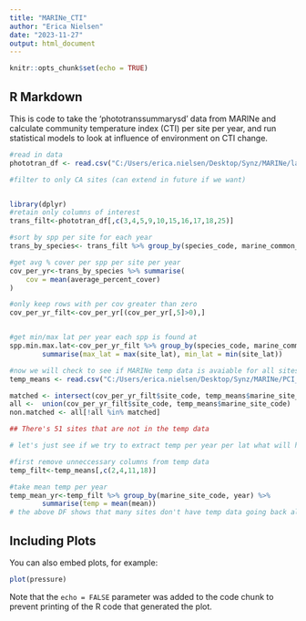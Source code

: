 ```yaml
---
title: "MARINe_CTI"
author: "Erica Nielsen"
date: "2023-11-27"
output: html_document
---
```


```r
knitr::opts_chunk$set(echo = TRUE)
```

## R Markdown

This is code to take the 'phototranssummarysd' data from MARINe and calculate community temperature index (CTI) per site per year, and run statistical models to look at influence of environment on CTI change.


```r
#read in data
phototran_df <- read.csv("C:/Users/erica.nielsen/Desktop/Synz/MARINe/large_data/phototransummarysd_download.csv")

#filter to only CA sites (can extend in future if we want)



```

```r
library(dplyr)
#retain only columns of interest
trans_filt<-phototran_df[,c(3,4,5,9,10,15,16,17,18,25)]

#sort by spp per site for each year
trans_by_species<- trans_filt %>% group_by(species_code, marine_common_year, site_code, site_lat)

#get avg % cover per spp per site per year
cov_per_yr<-trans_by_species %>% summarise(
    cov = mean(average_percent_cover)
)

#only keep rows with per cov greater than zero
cov_per_yr_filt<-cov_per_yr[(cov_per_yr[,5]>0),]


#get min/max lat per year each spp is found at
spp.min.max.lat<-cov_per_yr_filt %>% group_by(species_code, marine_common_year) %>%
        summarise(max_lat = max(site_lat), min_lat = min(site_lat))

```

```r

#now we will check to see if MARINe temp data is avaiable for all sites
temp_means <- read.csv("C:/Users/erica.nielsen/Desktop/Synz/MARINe/PCI_MARINe_synth/data/MARINe_daily_temperature_means_UTC.csv")

matched <- intersect(cov_per_yr_filt$site_code, temp_means$marine_site_code)
all <-  union(cov_per_yr_filt$site_code, temp_means$marine_site_code)
non.matched <- all[!all %in% matched]

## There's 51 sites that are not in the temp data

# let's just see if we try to extract temp per year per lat what will happen...

#first remove unneccessary columns from temp data
temp_filt<-temp_means[,c(2,4,11,18)]

#take mean temp per year
temp_mean_yr<-temp_filt %>% group_by(marine_site_code, year) %>%
        summarise(temp = mean(mean))
# the above DF shows that many sites don't have temp data going back all years... might want to use something more consistent

```

## Including Plots

You can also embed plots, for example:

```r
plot(pressure)
```

Note that the `echo = FALSE` parameter was added to the code chunk to prevent printing of the R code that generated the plot.
